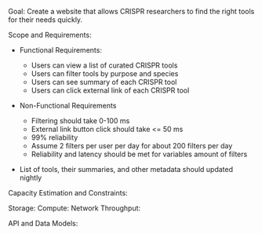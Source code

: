 Goal:
Create a website that allows CRISPR researchers to find the right tools for their needs quickly.

Scope and Requirements:
- Functional Requirements:
  - Users can view a list of curated CRISPR tools
  - Users can filter tools by purpose and species
  - Users can see summary of each CRISPR tool
  - Users can click external link of each CRISPR tool
- Non-Functional Requirements
  - Filtering should take 0-100 ms
  - External link button click should take <= 50 ms
  - 99% reliability
  - Assume 2 filters per user per day for about 200 filters per day
  - Reliability and latency should be met for variables amount of filters

- List of tools, their summaries, and other metadata should updated nightly

Capacity Estimation and Constraints:

  Storage:
  Compute:
  Network Throughput:

API and Data Models:
